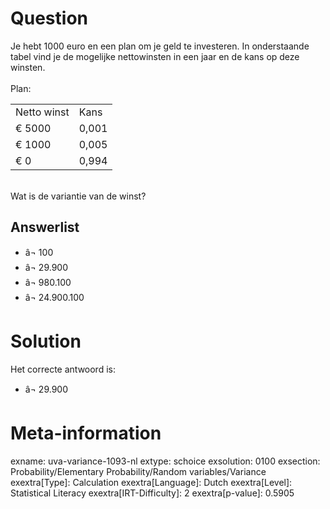 Question
========

Je hebt 1000 euro en een plan om je geld te investeren. In onderstaande
tabel vind je de mogelijke nettowinsten in een jaar en de kans op deze
winsten.\
\
Plan:\

  ------------- -------
  Netto winst   Kans
  € 5000        0,001
  € 1000        0,005
  € 0           0,994
  ------------- -------

\
Wat is de variantie van de winst?


Answerlist
----------

* â¬ 100
* â¬ 29.900
* â¬ 980.100
* â¬ 24.900.100

Solution
========

Het correcte antwoord is: 

* â¬ 29.900

Meta-information
================
exname: uva-variance-1093-nl
extype: schoice
exsolution: 0100
exsection: Probability/Elementary Probability/Random variables/Variance
exextra[Type]: Calculation
exextra[Language]: Dutch
exextra[Level]: Statistical Literacy
exextra[IRT-Difficulty]: 2
exextra[p-value]: 0.5905
